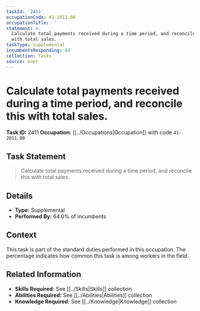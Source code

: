 ```yaml
---
taskId: '2411'
occupationCode: 41-2011.00
occupationTitle: ''
statement: >-
  Calculate total payments received during a time period, and reconcile this
  with total sales.
taskType: Supplemental
incumbentsResponding: 64
collection: Tasks
source: onet
---
```

# Calculate total payments received during a time period, and reconcile this with total sales.

**Task ID:** 2411
**Occupation:** [[../Occupations|Occupation]] with code `41-2011.00`

## Task Statement

> Calculate total payments received during a time period, and reconcile this with total sales.

## Details

- **Type:** Supplemental
- **Performed By:** 64.0% of incumbents

## Context

This task is part of the standard duties performed in this occupation. The percentage indicates how common this task is among workers in the field.

## Related Information

- **Skills Required:** See [[../Skills|Skills]] collection
- **Abilities Required:** See [[../Abilities|Abilities]] collection
- **Knowledge Required:** See [[../Knowledge|Knowledge]] collection
